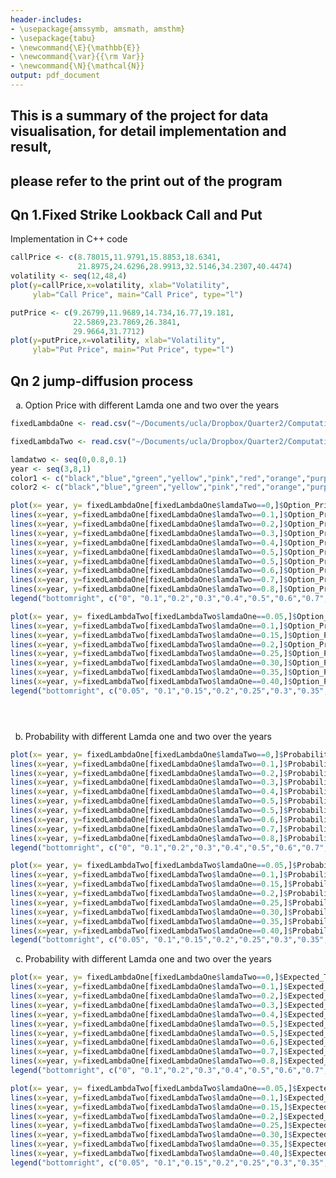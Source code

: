 ```yaml
---
header-includes:
- \usepackage{amssymb, amsmath, amsthm}
- \usepackage{tabu}
- \newcommand{\E}{\mathbb{E}}
- \newcommand{\var}{{\rm Var}}
- \newcommand{\N}{\mathcal{N}}
output: pdf_document
---
```


\noindent \begin{tabu} to \textwidth {@{}X[4 l] @{}X[r]}
  \textbf{Project 6}           & \\ 
  \textbf{MFE 405: Computational Finance}   & \\ 
  \textbf{Professor Goukasian}         & \\
  \textbf{Students: Xiahao Wang}
\end{tabu}

## This is a summary of the project for data visualisation, for detail implementation and result,
## please refer to the print out of the program

## Qn 1.Fixed Strike Lookback Call and Put

Implementation in C++ code

```r
callPrice <- c(8.78015,11.9791,15.8853,18.6341,
               21.8975,24.6296,28.9913,32.5146,34.2307,40.4474)
volatility <- seq(12,48,4)
plot(y=callPrice,x=volatility, xlab="Volatility",
     ylab="Call Price", main="Call Price", type="l")

putPrice <- c(9.26799,11.9689,14.734,16.77,19.181,
              22.5869,23.7869,26.3841,
              29.9664,31.7712)
plot(y=putPrice,x=volatility, xlab="Volatility",
     ylab="Put Price", main="Put Price", type="l")
```


## Qn 2 jump-diffusion process

(a) Option Price with different Lamda one and two over the years

```r
fixedLambdaOne <- read.csv("~/Documents/ucla/Dropbox/Quarter2/Computational Finance/HW/ComputationalFinanceProject6/Data/lamdaOne_0.2.csv", header=TRUE,sep = ",")

fixedLambdaTwo <- read.csv("~/Documents/ucla/Dropbox/Quarter2/Computational Finance/HW/ComputationalFinanceProject6/Data/lamdaTwo_0.4.csv", header=TRUE,sep = ",")

lamdatwo <- seq(0,0.8,0.1)
year <- seq(3,8,1)
color1 <- c("black","blue","green","yellow","pink","red","orange","purple","grey","tomato")
color2 <- c("black","blue","green","yellow","pink","red","orange","purple")

plot(x= year, y= fixedLambdaOne[fixedLambdaOne$lamdaTwo==0,]$Option_Price, type = "l",ylim = c(200,6000), ylab = "Default Option Price", main = "LamdaOne = 0.2, Option Price varies with LamdaTwo")
lines(x=year, y=fixedLambdaOne[fixedLambdaOne$lamdaTwo==0.1,]$Option_Price, type="l",col="blue")
lines(x=year, y=fixedLambdaOne[fixedLambdaOne$lamdaTwo==0.2,]$Option_Price, type="l",col="green")
lines(x=year, y=fixedLambdaOne[fixedLambdaOne$lamdaTwo==0.3,]$Option_Price, type="l",col="yellow")
lines(x=year, y=fixedLambdaOne[fixedLambdaOne$lamdaTwo==0.4,]$Option_Price, type="l",col="pink")
lines(x=year, y=fixedLambdaOne[fixedLambdaOne$lamdaTwo==0.5,]$Option_Price, type="l",col="red")
lines(x=year, y=fixedLambdaOne[fixedLambdaOne$lamdaTwo==0.5,]$Option_Price, type="l",col="orange")
lines(x=year, y=fixedLambdaOne[fixedLambdaOne$lamdaTwo==0.6,]$Option_Price, type="l",col="purple")
lines(x=year, y=fixedLambdaOne[fixedLambdaOne$lamdaTwo==0.7,]$Option_Price, type="l",col="grey")
lines(x=year, y=fixedLambdaOne[fixedLambdaOne$lamdaTwo==0.8,]$Option_Price, type="l",col="tomato")
legend("bottomright", c("0", "0.1","0.2","0.3","0.4","0.5","0.6","0.7","0.8"), col=color1, lwd=5,cex=0.5)

plot(x= year, y= fixedLambdaTwo[fixedLambdaTwo$lamdaOne==0.05,]$Option_Price, type = "l",ylim = c(200,7000), ylab = "Default Option Price", main = "LamdaTwo = 0.4, Option Price varies with LamdaOne")
lines(x=year, y=fixedLambdaTwo[fixedLambdaTwo$lamdaOne==0.1,]$Option_Price, type="l",col="blue")
lines(x=year, y=fixedLambdaTwo[fixedLambdaTwo$lamdaOne==0.15,]$Option_Price, type="l",col="green")
lines(x=year, y=fixedLambdaTwo[fixedLambdaTwo$lamdaOne==0.2,]$Option_Price, type="l",col="yellow")
lines(x=year, y=fixedLambdaTwo[fixedLambdaTwo$lamdaOne==0.25,]$Option_Price, type="l",col="pink")
lines(x=year, y=fixedLambdaTwo[fixedLambdaTwo$lamdaOne==0.30,]$Option_Price, type="l",col="red")
lines(x=year, y=fixedLambdaTwo[fixedLambdaTwo$lamdaOne==0.35,]$Option_Price, type="l",col="orange")
lines(x=year, y=fixedLambdaTwo[fixedLambdaTwo$lamdaOne==0.40,]$Option_Price, type="l",col="purple")
legend("bottomright", c("0.05", "0.1","0.15","0.2","0.25","0.3","0.35","0.4"), col=color2, lwd=5,cex=0.5)





```

(b) Probability with different Lamda one and two over the years
```r
plot(x= year, y= fixedLambdaOne[fixedLambdaOne$lamdaTwo==0,]$Probability, type = "l",ylim = c(0,1), ylab = "Default Probability", main = "LamdaOne = 0.2, Option Price varies with LamdaTwo")
lines(x=year, y=fixedLambdaOne[fixedLambdaOne$lamdaTwo==0.1,]$Probability, type="l",col="blue")
lines(x=year, y=fixedLambdaOne[fixedLambdaOne$lamdaTwo==0.2,]$Probability, type="l",col="green")
lines(x=year, y=fixedLambdaOne[fixedLambdaOne$lamdaTwo==0.3,]$Probability, type="l",col="yellow")
lines(x=year, y=fixedLambdaOne[fixedLambdaOne$lamdaTwo==0.4,]$Probability, type="l",col="pink")
lines(x=year, y=fixedLambdaOne[fixedLambdaOne$lamdaTwo==0.5,]$Probability, type="l",col="red")
lines(x=year, y=fixedLambdaOne[fixedLambdaOne$lamdaTwo==0.5,]$Probability, type="l",col="orange")
lines(x=year, y=fixedLambdaOne[fixedLambdaOne$lamdaTwo==0.6,]$Probability, type="l",col="purple")
lines(x=year, y=fixedLambdaOne[fixedLambdaOne$lamdaTwo==0.7,]$Probability, type="l",col="grey")
lines(x=year, y=fixedLambdaOne[fixedLambdaOne$lamdaTwo==0.8,]$Probability, type="l",col="tomato")
legend("bottomright", c("0", "0.1","0.2","0.3","0.4","0.5","0.6","0.7","0.8"), col=color1, lwd=5,cex=0.5)

plot(x= year, y= fixedLambdaTwo[fixedLambdaTwo$lamdaOne==0.05,]$Probability, type = "l",ylim = c(0.5,1), ylab = "Default Probability", main = "LamdaTwo = 0.4, Option Price varies with LamdaOne")
lines(x=year, y=fixedLambdaTwo[fixedLambdaTwo$lamdaOne==0.1,]$Probability, type="l",col="blue")
lines(x=year, y=fixedLambdaTwo[fixedLambdaTwo$lamdaOne==0.15,]$Probability, type="l",col="green")
lines(x=year, y=fixedLambdaTwo[fixedLambdaTwo$lamdaOne==0.2,]$Probability, type="l",col="yellow")
lines(x=year, y=fixedLambdaTwo[fixedLambdaTwo$lamdaOne==0.25,]$Probability, type="l",col="pink")
lines(x=year, y=fixedLambdaTwo[fixedLambdaTwo$lamdaOne==0.30,]$Probability, type="l",col="red")
lines(x=year, y=fixedLambdaTwo[fixedLambdaTwo$lamdaOne==0.35,]$Probability, type="l",col="orange")
lines(x=year, y=fixedLambdaTwo[fixedLambdaTwo$lamdaOne==0.40,]$Probability, type="l",col="purple")
legend("bottomright", c("0.05", "0.1","0.15","0.2","0.25","0.3","0.35","0.4"), col=color2, lwd=5,cex=0.5)
```

(c) Probability with different Lamda one and two over the years
```r
plot(x= year, y= fixedLambdaOne[fixedLambdaOne$lamdaTwo==0,]$Expected_Tau, type = "l",ylim = c(0,8), ylab = "Expected_Tau", main = "LamdaOne = 0.2, Option Price varies with LamdaTwo")
lines(x=year, y=fixedLambdaOne[fixedLambdaOne$lamdaTwo==0.1,]$Expected_Tau, type="l",col="blue")
lines(x=year, y=fixedLambdaOne[fixedLambdaOne$lamdaTwo==0.2,]$Expected_Tau, type="l",col="green")
lines(x=year, y=fixedLambdaOne[fixedLambdaOne$lamdaTwo==0.3,]$Expected_Tau, type="l",col="yellow")
lines(x=year, y=fixedLambdaOne[fixedLambdaOne$lamdaTwo==0.4,]$Expected_Tau, type="l",col="pink")
lines(x=year, y=fixedLambdaOne[fixedLambdaOne$lamdaTwo==0.5,]$Expected_Tau, type="l",col="red")
lines(x=year, y=fixedLambdaOne[fixedLambdaOne$lamdaTwo==0.5,]$Expected_Tau, type="l",col="orange")
lines(x=year, y=fixedLambdaOne[fixedLambdaOne$lamdaTwo==0.6,]$Expected_Tau, type="l",col="purple")
lines(x=year, y=fixedLambdaOne[fixedLambdaOne$lamdaTwo==0.7,]$Expected_Tau, type="l",col="grey")
lines(x=year, y=fixedLambdaOne[fixedLambdaOne$lamdaTwo==0.8,]$Expected_Tau, type="l",col="tomato")
legend("bottomright", c("0", "0.1","0.2","0.3","0.4","0.5","0.6","0.7","0.8"), col=color1, lwd=5,cex=0.5)

plot(x= year, y= fixedLambdaTwo[fixedLambdaTwo$lamdaOne==0.05,]$Expected_Tau, type = "l",ylim = c(0,2.5), ylab = "Expected_Tau", main = "LamdaTwo = 0.4, Option Price varies with LamdaOne")
lines(x=year, y=fixedLambdaTwo[fixedLambdaTwo$lamdaOne==0.1,]$Expected_Tau, type="l",col="blue")
lines(x=year, y=fixedLambdaTwo[fixedLambdaTwo$lamdaOne==0.15,]$Expected_Tau, type="l",col="green")
lines(x=year, y=fixedLambdaTwo[fixedLambdaTwo$lamdaOne==0.2,]$Expected_Tau, type="l",col="yellow")
lines(x=year, y=fixedLambdaTwo[fixedLambdaTwo$lamdaOne==0.25,]$Expected_Tau, type="l",col="pink")
lines(x=year, y=fixedLambdaTwo[fixedLambdaTwo$lamdaOne==0.30,]$Expected_Tau, type="l",col="red")
lines(x=year, y=fixedLambdaTwo[fixedLambdaTwo$lamdaOne==0.35,]$Expected_Tau, type="l",col="orange")
lines(x=year, y=fixedLambdaTwo[fixedLambdaTwo$lamdaOne==0.40,]$Expected_Tau, type="l",col="purple")
legend("bottomright", c("0.05", "0.1","0.15","0.2","0.25","0.3","0.35","0.4"), col=color2, lwd=5,cex=0.5)
```
